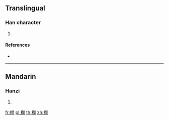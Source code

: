 ==Translingual==

===Han character===
{{Han char|rn=75|rad=木|as=12|sn=16|four=47920|canj=DANG}}

# {{defn|Han|sort=木12}}

====References====
* {{Han ref|kx=0553.040|dkj=15529|hdz=21296.120|uh=6A4D|ud=27213|bh=E9DB|bd=59867}}

----

==Mandarin==

===Hanzi===
{{cmn-hanzi|pin=[[rùn]] ([[run4]])|wg=jun<sup>4</sup>}}

# {{defn|lang=cmn|sort=木12}}

[[fr:橍]]
[[pl:橍]]
[[th:橍]]
[[zh:橍]]